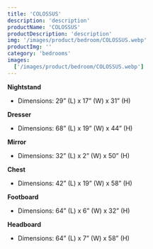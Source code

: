 ```yaml
---
title: 'COLOSSUS'
description: 'description'
productName: 'COLOSSUS'
productDescription: 'description'
img: '/images/product/bedroom/COLOSSUS.webp'
productImg: ''
category: 'bedrooms'
images:
  ['/images/product/bedroom/COLOSSUS.webp']
---
```


**Nightstand**

- Dimensions: 29” (L) x 17” (W) x 31” (H)

**Dresser**

- Dimensions: 68” (L) x 19” (W) x 44” (H)

**Mirror**

- Dimensions: 32” (L) x 2” (W) x 50” (H)

**Chest**

- Dimensions: 42” (L) x 19” (W) x 58” (H)

**Footboard**

- Dimensions: 64” (L) x 6” (W) x 32” (H)

**Headboard**

- Dimensions: 64” (L) x 7” (W) x 58” (H)
